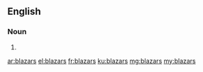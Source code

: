 ==English==

===Noun===
{{head|en|plural}}

# {{plural of|blazar|lang=en|nocat=1}}

[[ar:blazars]]
[[el:blazars]]
[[fr:blazars]]
[[ku:blazars]]
[[mg:blazars]]
[[my:blazars]]